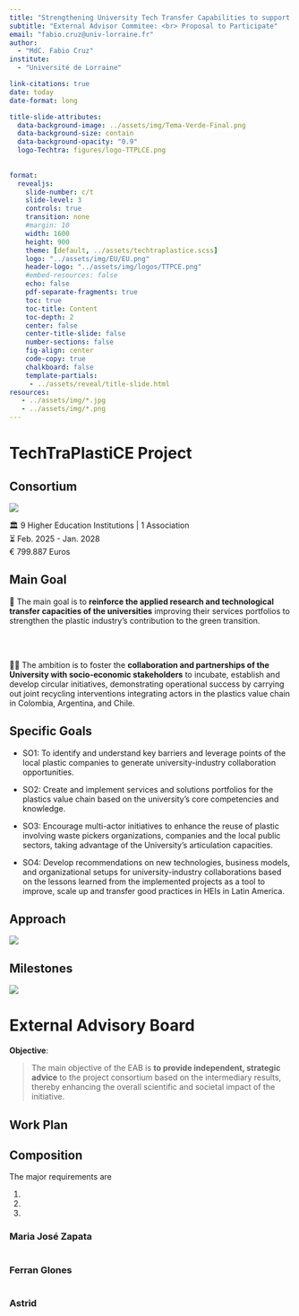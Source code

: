 ```yaml
---
title: "Strengthening University Tech Transfer Capabilities to support Circular Economy Value Chains for Plastics in Latin America"
subtitle: "External Advisor Commitee: <br> Proposal to Participate"
email: "fabio.cruz@univ-lorraine.fr"
author: 
  - "MdC. Fabio Cruz"
institute:
  - "Université de Lorraine"

link-citations: true
date: today
date-format: long

title-slide-attributes:
  data-background-image: ../assets/img/Tema-Verde-Final.png
  data-background-size: contain
  data-background-opacity: "0.9"
  logo-Techtra: figures/logo-TTPLCE.png
  
 
format:
  revealjs:
    slide-number: c/t
    slide-level: 3
    controls: true
    transition: none
    #margin: 10
    width: 1600
    height: 900
    theme: [default, ../assets/techtraplastice.scss]
    logo: "../assets/img/EU/EU.png"
    header-logo: "../assets/img/logos/TTPCE.png"
    #embed-resources: false
    echo: false
    pdf-separate-fragments: true
    toc: true
    toc-title: Content
    toc-depth: 2
    center: false
    center-title-slide: false
    number-sections: false
    fig-align: center
    code-copy: true        
    chalkboard: false
    template-partials: 
     - ../assets/reveal/title-slide.html 
resources: 
   - ../assets/img/*.jpg
   - ../assets/img/*.png
---
```




# TechTraPlastiCE Project {.tema-naranja .center}

## Consortium {.naranja background-image="figures/Consorcio.png" background-size="30%" background-position="90% 50%"}

![](figures/Consorcio-flags.png)

🏛️ 9 Higher Education Institutions | 1 Association <br>
⏳ Feb. 2025 - Jan. 2028 <br>
€ 799.887 Euros



## Main Goal {.naranja}


🎯 The main goal is to **reinforce the applied research and technological transfer capacities of the universities** improving their services portfolios to strengthen the plastic industry's contribution to the green transition.


<br><br>

🧩🧩 The ambition is to foster the **collaboration and partnerships of the University with socio-economic stakeholders** to incubate, establish and develop circular initiatives, demonstrating operational success by carrying out joint recycling interventions integrating actors in the plastics value chain in Colombia, Argentina, and Chile.

## Specific Goals {.naranja}

- SO1: To identify and understand key barriers and leverage points of the local plastic companies to generate university-industry collaboration opportunities.

- SO2: Create and implement services and solutions portfolios for the plastics value chain based on the university's core competencies and knowledge. 

- SO3: Encourage multi-actor initiatives to enhance the reuse of plastic involving waste pickers organizations, companies and the local public sectors, taking advantage of the University's articulation capacities. 

- SO4: Develop recommendations on new technologies, business models, and organizational setups for university-industry collaborations based on the lessons learned from the implemented projects as a tool to improve, scale up and transfer good practices in HEIs in Latin America. 

## Approach {.naranja}

![](figures/TechTraPlastiCE-Approach.png)


## Milestones {.naranja}

![](figures/Milestones.png)


# External Advisory Board {.tema-azul}



**Objective**:

>The main objective of the EAB is **to provide independent, strategic advice** to the project consortium based on the intermediary results, thereby enhancing the overall scientific and societal impact of the initiative.


## Work Plan




## Composition

The major requirements are

1. 
2. 
3. 



### Maria José Zapata



::: {layout="[30,70]" layout-valign="center"}

![[](https://columbus-web.org/)](figures/Maria-Jose.jpeg)

:::


### Ferran GIones


::: {layout="[30,70]" layout-valign="center"}

![[](https://columbus-web.org/)](figures/Ferran-Giones.jpg)

:::


### Astrid



